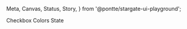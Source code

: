   Meta,
  Canvas,
  Status,
  Story,
} from '@pontte/stargate-ui-playground';


<Meta title="Core/Form Elements/Checkbox" component={Checkbox} />

<Typography element="h1">
  Checkbox
</Typography>

<Status type="experimental" />

<Canvas>
  <Story name="Checkbox">
    <Checkbox/>
  </Story>
</Canvas>

<Typography element="h3">
  Colors State
</Typography>

<Canvas>
  <Story name="Colors State">
    <Checkbox
    color="success"
    />
    <Checkbox
    color="warning"
    />
    <Checkbox
    color="error"
    />
  </Story>
</Canvas>
